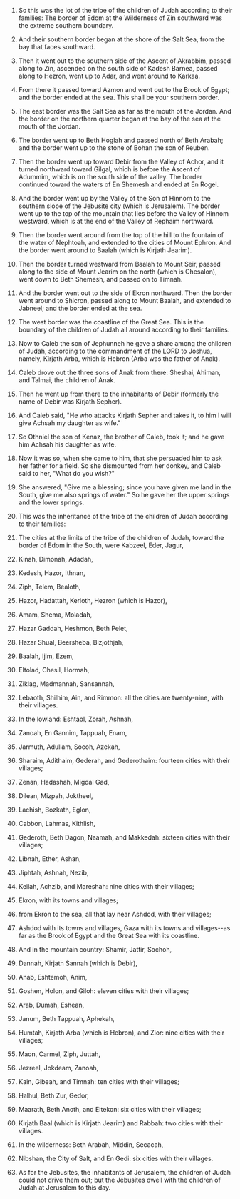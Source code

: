 
1. So this was the lot of the tribe of the children of Judah according to their families: The border of Edom at the Wilderness of Zin southward was the extreme southern boundary.

2. And their southern border began at the shore of the Salt Sea, from the bay that faces southward.

3. Then it went out to the southern side of the Ascent of Akrabbim, passed along to Zin, ascended on the south side of Kadesh Barnea, passed along to Hezron, went up to Adar, and went around to Karkaa.

4. From there it passed toward Azmon and went out to the Brook of Egypt; and the border ended at the sea. This shall be your southern border.

5. The east border was the Salt Sea as far as the mouth of the Jordan. And the border on the northern quarter began at the bay of the sea at the mouth of the Jordan.

6. The border went up to Beth Hoglah and passed north of Beth Arabah; and the border went up to the stone of Bohan the son of Reuben.

7. Then the border went up toward Debir from the Valley of Achor, and it turned northward toward Gilgal, which is before the Ascent of Adummim, which is on the south side of the valley. The border continued toward the waters of En Shemesh and ended at En Rogel.

8. And the border went up by the Valley of the Son of Hinnom to the southern slope of the Jebusite city (which is Jerusalem). The border went up to the top of the mountain that lies before the Valley of Hinnom westward, which is at the end of the Valley of Rephaim northward.

9. Then the border went around from the top of the hill to the fountain of the water of Nephtoah, and extended to the cities of Mount Ephron. And the border went around to Baalah (which is Kirjath Jearim).

10. Then the border turned westward from Baalah to Mount Seir, passed along to the side of Mount Jearim on the north (which is Chesalon), went down to Beth Shemesh, and passed on to Timnah.

11. And the border went out to the side of Ekron northward. Then the border went around to Shicron, passed along to Mount Baalah, and extended to Jabneel; and the border ended at the sea.

12. The west border was the coastline of the Great Sea. This is the boundary of the children of Judah all around according to their families.

13. Now to Caleb the son of Jephunneh he gave a share among the children of Judah, according to the commandment of the LORD to Joshua, namely, Kirjath Arba, which is Hebron (Arba was the father of Anak).

14. Caleb drove out the three sons of Anak from there: Sheshai, Ahiman, and Talmai, the children of Anak.

15. Then he went up from there to the inhabitants of Debir (formerly the name of Debir was Kirjath Sepher).

16. And Caleb said, "He who attacks Kirjath Sepher and takes it, to him I will give Achsah my daughter as wife."

17. So Othniel the son of Kenaz, the brother of Caleb, took it; and he gave him Achsah his daughter as wife.

18. Now it was so, when she came to him, that she persuaded him to ask her father for a field. So she dismounted from her donkey, and Caleb said to her, "What do you wish?"

19. She answered, "Give me a blessing; since you have given me land in the South, give me also springs of water." So he gave her the upper springs and the lower springs.

20. This was the inheritance of the tribe of the children of Judah according to their families:

21. The cities at the limits of the tribe of the children of Judah, toward the border of Edom in the South, were Kabzeel, Eder, Jagur,

22. Kinah, Dimonah, Adadah,

23. Kedesh, Hazor, Ithnan,

24. Ziph, Telem, Bealoth,

25. Hazor, Hadattah, Kerioth, Hezron (which is Hazor),

26. Amam, Shema, Moladah,

27. Hazar Gaddah, Heshmon, Beth Pelet,

28. Hazar Shual, Beersheba, Bizjothjah,

29. Baalah, Ijim, Ezem,

30. Eltolad, Chesil, Hormah,

31. Ziklag, Madmannah, Sansannah,

32. Lebaoth, Shilhim, Ain, and Rimmon: all the cities are twenty-nine, with their villages.

33. In the lowland: Eshtaol, Zorah, Ashnah,

34. Zanoah, En Gannim, Tappuah, Enam,

35. Jarmuth, Adullam, Socoh, Azekah,

36. Sharaim, Adithaim, Gederah, and Gederothaim: fourteen cities with their villages;

37. Zenan, Hadashah, Migdal Gad,

38. Dilean, Mizpah, Joktheel,

39. Lachish, Bozkath, Eglon,

40. Cabbon, Lahmas, Kithlish,

41. Gederoth, Beth Dagon, Naamah, and Makkedah: sixteen cities with their villages;

42. Libnah, Ether, Ashan,

43. Jiphtah, Ashnah, Nezib,

44. Keilah, Achzib, and Mareshah: nine cities with their villages;

45. Ekron, with its towns and villages;

46. from Ekron to the sea, all that lay near Ashdod, with their villages;

47. Ashdod with its towns and villages, Gaza with its towns and villages--as far as the Brook of Egypt and the Great Sea with its coastline.

48. And in the mountain country: Shamir, Jattir, Sochoh,

49. Dannah, Kirjath Sannah (which is Debir),

50. Anab, Eshtemoh, Anim,

51. Goshen, Holon, and Giloh: eleven cities with their villages;

52. Arab, Dumah, Eshean,

53. Janum, Beth Tappuah, Aphekah,

54. Humtah, Kirjath Arba (which is Hebron), and Zior: nine cities with their villages;

55. Maon, Carmel, Ziph, Juttah,

56. Jezreel, Jokdeam, Zanoah,

57. Kain, Gibeah, and Timnah: ten cities with their villages;

58. Halhul, Beth Zur, Gedor,

59. Maarath, Beth Anoth, and Eltekon: six cities with their villages;

60. Kirjath Baal (which is Kirjath Jearim) and Rabbah: two cities with their villages.

61. In the wilderness: Beth Arabah, Middin, Secacah,

62. Nibshan, the City of Salt, and En Gedi: six cities with their villages.

63. As for the Jebusites, the inhabitants of Jerusalem, the children of Judah could not drive them out; but the Jebusites dwell with the children of Judah at Jerusalem to this day.


